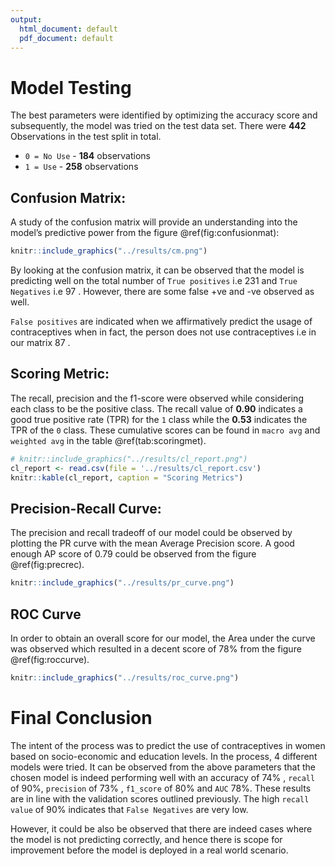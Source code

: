 ```yaml
---
output:
  html_document: default
  pdf_document: default
---
```


# Model Testing

The best parameters were identified by optimizing the accuracy score and subsequently, the model was tried on the test data set. There were **442** Observations in the test split in total.

* `0 = No Use` - **184** observations
* `1 = Use` - **258** observations

## Confusion Matrix:

A study of the confusion matrix will provide an understanding into the model's predictive power from the figure \@ref(fig:confusionmat):

```r

knitr::include_graphics("../results/cm.png")

```

By looking at the confusion matrix, it can be observed that the model is predicting well on the total number of `True positives` i.e 231 and `True Negatives` i.e 97 . However, there are some false +ve and -ve observed as well.  

`False positives` are indicated when we affirmatively predict the usage of contraceptives when in fact, the person does not use contraceptives i.e in our matrix 87 .

## Scoring Metric:

The recall, precision and the f1-score were observed while considering each class to be the positive class. The recall value of **0.90** indicates a good true positive rate (TPR) for the `1` class while the **0.53** indicates the TPR of the `0` class. These cumulative scores can be found in `macro avg` and `weighted avg` in the table \@ref(tab:scoringmet).

```r
# knitr::include_graphics("../results/cl_report.png")
cl_report <- read.csv(file = '../results/cl_report.csv')
knitr::kable(cl_report, caption = "Scoring Metrics")
```

## Precision-Recall Curve:

The precision and recall tradeoff of our model could be observed by plotting the PR curve with the mean Average Precision score. A good enough AP score of 0.79 could be observed from the figure \@ref(fig:precrec).

```r
knitr::include_graphics("../results/pr_curve.png")
```

## ROC Curve

In order to obtain an overall score for our model, the Area under the curve was observed which resulted in a decent score of 78% from the figure \@ref(fig:roccurve).

```r
knitr::include_graphics("../results/roc_curve.png")
```

# Final Conclusion

The intent of the process was to predict the use of contraceptives in women based on socio-economic and education levels. In the process, 4 different models were tried. It can be observed from the above parameters that the chosen model is indeed performing well with an accuracy of $74\%$ , `recall` of $90\%$, `precision` of $73\%$ , `f1_score` of $80\%$ and `AUC` $78\%$. These results are in line with the validation scores outlined previously. The high `recall value` of $90\%$ indicates that `False Negatives` are very low. 

However, it could be also be observed that there are indeed cases where the model is not predicting correctly, and hence there is scope for improvement before the model is deployed in a real world scenario.

